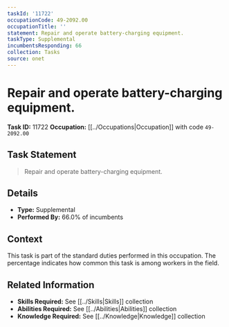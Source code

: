 ```yaml
---
taskId: '11722'
occupationCode: 49-2092.00
occupationTitle: ''
statement: Repair and operate battery-charging equipment.
taskType: Supplemental
incumbentsResponding: 66
collection: Tasks
source: onet
---
```

# Repair and operate battery-charging equipment.

**Task ID:** 11722
**Occupation:** [[../Occupations|Occupation]] with code `49-2092.00`

## Task Statement

> Repair and operate battery-charging equipment.

## Details

- **Type:** Supplemental
- **Performed By:** 66.0% of incumbents

## Context

This task is part of the standard duties performed in this occupation. The percentage indicates how common this task is among workers in the field.

## Related Information

- **Skills Required:** See [[../Skills|Skills]] collection
- **Abilities Required:** See [[../Abilities|Abilities]] collection
- **Knowledge Required:** See [[../Knowledge|Knowledge]] collection
